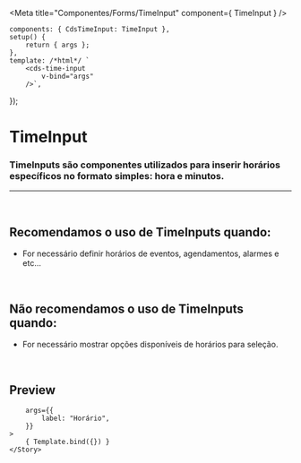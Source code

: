 
<Meta
	title="Componentes/Forms/TimeInput"
	component={ TimeInput }
/>

	components: { CdsTimeInput: TimeInput },
	setup() {
		return { args };
	},
	template: /*html*/ `
		<cds-time-input
			v-bind="args"
		/>`,
});

# TimeInput

### TimeInputs são componentes utilizados para inserir horários específicos no formato simples: hora e minutos.
---
<br />

## Recomendamos o uso de TimeInputs quando:
- For necessário definir horários de eventos, agendamentos, alarmes e etc…

<br />

## Não recomendamos o uso de TimeInputs quando:
- For necessário mostrar opções disponíveis de horários para seleção.

<br />

## Preview

<Canvas>
	<Story
		name="TimeInput"
		
		args={{
			label: "Horário",
		}}
	>
		{ Template.bind({}) }
	</Story>
</Canvas>

<ArgsTable story="TimeInput" />
